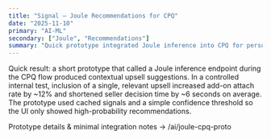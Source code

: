 ```yaml
---
title: "Signal — Joule Recommendations for CPQ"
date: "2025-11-10"
primary: "AI-ML"
secondary: ["Joule", "Recommendations"]
summary: "Quick prototype integrated Joule inference into CPQ for personalized upsell recommendations during quote creation."
---
```


Quick result: a short prototype that called a Joule inference endpoint during the CPQ flow produced contextual upsell suggestions. In a controlled internal test, inclusion of a single, relevant upsell increased add-on attach rate by ~12% and shortened seller decision time by ~6 seconds on average. The prototype used cached signals and a simple confidence threshold so the UI only showed high-probability recommendations.

Prototype details & minimal integration notes → /ai/joule-cpq-proto
